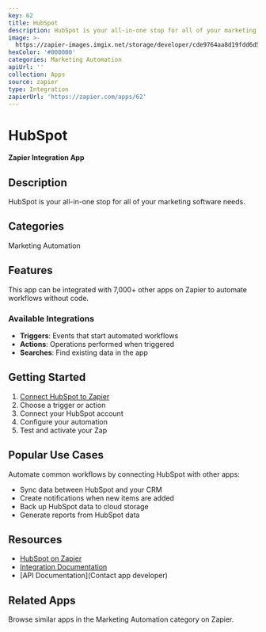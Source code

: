 ```yaml
---
key: 62
title: HubSpot
description: HubSpot is your all-in-one stop for all of your marketing software needs.
image: >-
  https://zapier-images.imgix.net/storage/developer/cde9764aa8d19fdd6d591455dbe5a78d.png?auto=format%2Ccompress&ixlib=python-3.0.0&q=50
hexColor: '#000000'
categories: Marketing Automation
apiUrl: ''
collection: Apps
source: zapier
type: Integration
zapierUrl: 'https://zapier.com/apps/62'
---
```

# HubSpot

**Zapier Integration App**

## Description

HubSpot is your all-in-one stop for all of your marketing software needs.

## Categories

Marketing Automation

## Features

This app can be integrated with 7,000+ other apps on Zapier to automate workflows without code.

### Available Integrations

- **Triggers**: Events that start automated workflows
- **Actions**: Operations performed when triggered
- **Searches**: Find existing data in the app

## Getting Started

1. [Connect HubSpot to Zapier](https://zapier.com/apps/62)
2. Choose a trigger or action
3. Connect your HubSpot account
4. Configure your automation
5. Test and activate your Zap

## Popular Use Cases

Automate common workflows by connecting HubSpot with other apps:

- Sync data between HubSpot and your CRM
- Create notifications when new items are added
- Back up HubSpot data to cloud storage
- Generate reports from HubSpot data

## Resources

- [HubSpot on Zapier](https://zapier.com/apps/62)
- [Integration Documentation](https://zapier.com/apps/62/integrations)
- [API Documentation](Contact app developer)

## Related Apps

Browse similar apps in the Marketing Automation category on Zapier.

